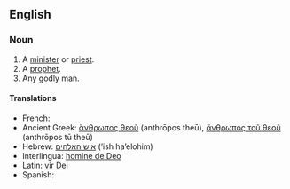 ==English==

===Noun===
{{en-noun|head=[[man]] [[of]] [[God]]|men of God}}

# A [[minister]] or [[priest]].
# A [[prophet]].
# Any godly man.

====Translations====
* French: {{t-|fr|homme de Dieu}}
* Ancient Greek: [[ἄνθρωπος θεοῦ]] (anthrōpos theū), [[ἄνθρωπος τοῦ θεοῦ]] (anthrōpos tū theū)
* Hebrew: [[איש האלהים]] (’ish ha’elohim)<!-- this may not be Modern Hebrew; if so, mark it -->
* Interlingua: [[homine de Deo]]
* Latin: [[vir Dei]]
* Spanish: {{t-|es|hombre de Dios}}